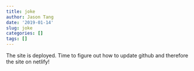 ---
title: joke
author: Jason Tang
date: '2019-01-14'
slug: joke
categories: []
tags: []
---

The site is deployed. Time to figure out how to update github and therefore the site on netlify!

